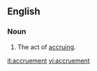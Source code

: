 ==English==

===Noun===
{{en-noun}}

#The act of [[accrue|accruing]].

[[it:accruement]]
[[vi:accruement]]